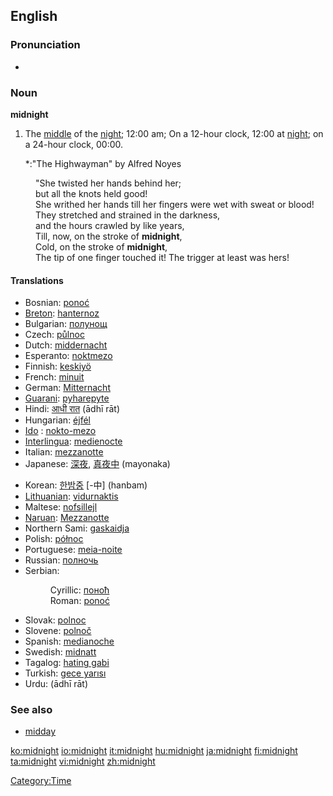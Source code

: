 ==English==
{{wikipedia}}
===Pronunciation===
*{{audio|en-us-midnight.ogg|Audio (US)}}

===Noun===
'''midnight'''

#The [[middle]] of the [[night]]; 12:00 am; On a 12-hour clock, 12:00 at [[night]]; on a 24-hour clock, 00:00.
#*:"The Highwayman" by Alfred Noyes
:"She twisted her hands behind her; 
:but all the knots held good!
:She writhed her hands till her fingers were wet with sweat or blood!
:They stretched and strained in the darkness,
:and the hours crawled by like years,
:Till, now, on the stroke of '''midnight''',
:Cold, on the stroke of '''midnight''',
:The tip of one finger touched it! The trigger at least was hers!

====Translations====
{{top}}
*Bosnian: [[ponoć]] {{f}}
*[[Breton]]: [[hanternoz]] {{m}}
*Bulgarian: [[полунощ]] {{f}}
*Czech: [[půlnoc]] {{f}}
*Dutch: [[middernacht]] {{m}}
*Esperanto: [[noktmezo]]
*Finnish: [[keskiyö]]
*French: [[minuit]] {{f}}
*German: [[Mitternacht]] {{f}}
*[[Guarani]]: [[pyharepyte]]
*Hindi: [[आधी रात]] (ādhī rāt) {{f}}
*Hungarian: [[éjfél]]
*[[Ido]] : [[nokto-mezo]]
*[[Interlingua]]: [[medienocte]]
*Italian: [[mezzanotte]] {{f}}
*Japanese: [[深夜]], [[真夜中]] (mayonaka)
{{mid}}
*Korean: [[한밤중]] [-中] (hanbam)
*[[Lithuanian]]: [[vidurnaktis]] {{m}}
*Maltese: [[nofsillejl]]
*[[Naruan]]: [[Mezzanotte]]
*Northern Sami: [[gaskaidja]]
*Polish: [[północ]] {{f}}
*Portuguese: [[meia-noite]] {{f}}
*Russian: [[полночь]]
*Serbian:
*:Cyrillic: [[поноћ#Serbian|поноћ]] {{f}}
*:Roman: [[ponoć#Serbian|ponoć]] {{f}}
*Slovak: [[polnoc]] {{f}}
*Slovene: [[polnoč]] {{f}}
*Spanish: [[medianoche]] {{f}}
*Swedish: [[midnatt]]
*Tagalog: [[hating gabi]]
*Turkish: [[gece yarısı]]
*Urdu: {{URchar|[[ادھی رات|آدھی رات]]}} (ādhī rāt) {{f}}
{{bottom}}

===See also===
*[[midday]]

[[Category:Time]]

[[ko:midnight]]
[[io:midnight]]
[[it:midnight]]
[[hu:midnight]]
[[ja:midnight]]
[[fi:midnight]]
[[ta:midnight]]
[[vi:midnight]]
[[zh:midnight]]